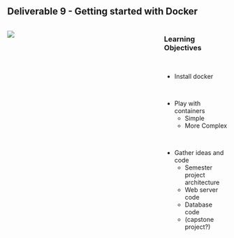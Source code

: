 <!-- # Deliverable 6 - Getting Started with Docker SP2025 -->

## Deliverable 9 - Getting started with Docker

:::: {.columns}
::: {.column width=70%}
[![](./assets/del9-starting-with-docker.png)](https://virginiacommonwealth.instructure.com/courses/105097/assignments/967286){target="_blank"}
:::
::: {.column width=30%}
### Learning Objectives
<p>&nbsp;</p>

* Install docker

<p>&nbsp;</p>

* Play with containers
    - Simple
    - More Complex

<p>&nbsp;</p>

* Gather ideas and code
    - Semester project architecture
    - Web server code
    - Database code
    - (capstone project?)
:::
::::

